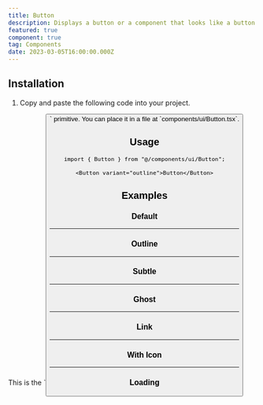 ```yaml
---
title: Button
description: Displays a button or a component that looks like a button.
featured: true
component: true
tag: Components
date: 2023-03-05T16:00:00.000Z
---
```


<ComponentExample src="src/components/examples/ButtonDemo.tsx">
    <ButtonDemo />
</ComponentExample>

## Installation

1. Copy and paste the following code into your project.

<ComponentSource src="src/components/ui/Button.tsx" />

<Alert variant="outline">
    This is the `<Button />` primitive. You can place it in a file at
    `components/ui/Button.tsx`.
</Alert>

## Usage

```tsx
import { Button } from "@/components/ui/Button";
```

```tsx
<Button variant="outline">Button</Button>
```

## Examples

### Default

<ComponentExample src="src/components/examples/ButtonDemo.tsx">
    <ButtonDemo />
</ComponentExample>

---

### Outline

<ComponentExample src="src/components/examples/ButtonOutlineDemo.tsx">
    <ButtonOutlineDemo />
</ComponentExample>

---

### Subtle

<ComponentExample src="src/components/examples/ButtonSubtleDemo.tsx">
    <ButtonSubtleDemo />
</ComponentExample>

---

### Ghost

<ComponentExample src="src/components/examples/ButtonGhostDemo.tsx">
    <ButtonGhostDemo />
</ComponentExample>

---

### Link

<ComponentExample src="src/components/examples/ButtonLinkDemo.tsx">
    <ButtonLinkDemo />
</ComponentExample>

---

### With Icon

<ComponentExample src="src/components/examples/ButtonIconDemo.tsx">
    <ButtonIconDemo />
</ComponentExample>

---

### Loading

<ComponentExample src="src/components/examples/ButtonLoadingDemo.tsx">
    <ButtonLoadingDemo />
</ComponentExample>

